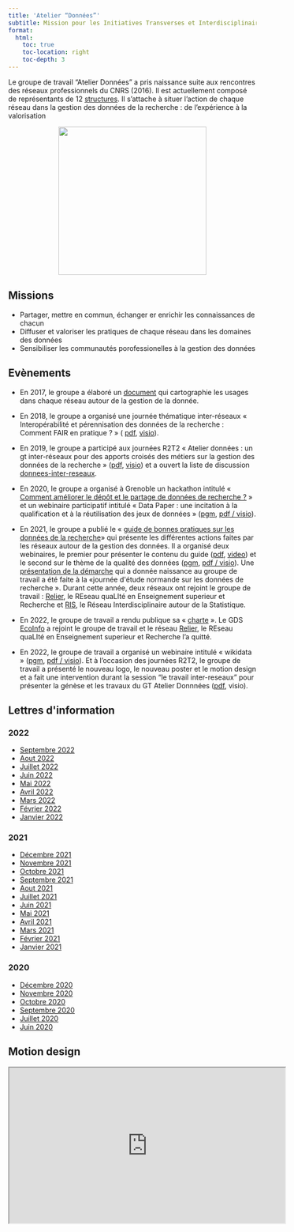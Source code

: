 ```yaml
---
title: 'Atelier “Données”'
subtitle: Mission pour les Initiatives Transverses et Interdisciplinaires du CNRS
format:
  html:
    toc: true
    toc-location: right
    toc-depth: 3
---
```


Le groupe de travail "Atelier Données" a pris naissance suite aux rencontres des réseaux professionnels du CNRS (2016). Il est actuellement composé de représentants de 12 [structures](membres.qmd). Il s’attache à situer l'action de chaque réseau dans la gestion des données de la recherche : de l'expérience à la valorisation

<center><img src="./images/gt-donnees-logo.png" width=300></center>

## Missions

- Partager, mettre en commun, échanger er enrichir les connaissances de chacun
- Diffuser et valoriser les pratiques de chaque réseau dans les domaines des données
- Sensibiliser les communautés porofessionelles à la gestion des données

## Evènements

- En 2017, le groupe a élaboré un [document](/download/GTInterreseaux-CartoSyntheseV6-optimise.pdf) qui cartographie les usages dans chaque réseau autour de la gestion de la donnée.

- En 2018, le groupe a organisé une journée thématique inter-réseaux « Interopérabilité et pérennisation des données de la recherche : Comment FAIR en pratique ? » ( [pdf](https://gt-donnees2018.sciencesconf.org/resource/page/id/3.html), [visio](https://webcast.in2p3.fr/container/interoperabilite-et-perennisation-des-donnees-de-la-recherche)).

- En 2019, le groupe a participé aux journées R2T2 « Atelier données : un gt inter-réseaux pour des apports croisés des métiers sur la gestion des données de la recherche » ([pdf](/download/R2T2_atelier_donn%C3%A9es_Rivet.pdf), [visio](https://webcast.in2p3.fr/video/un-gt-inter-reseaux-pour-des-apports-croises-des-metiers-sur-la-gestion-des-donnees-de-la-recherche)) et a ouvert la liste de discussion [donnees-inter-reseaux](/download/Raison_etre_liste_donnees-inter-reseaux.pdf).

- En 2020, le groupe a organisé à Grenoble un hackathon intitulé « [Comment améliorer le dépôt et le partage de données de recherche ?](https://gt-donnees2020.sciencesconf.org) » et un webinaire participatif intitulé « Data Paper : une incitation à la qualification et à la réutilisation des jeux de données » ([pgm](/download/Programme_Webinaire_data_paper_5nov2020_GT_Données_MITI.pdf), [pdf / visio](datapaper.qmd)).

- En 2021, le groupe a publié le « [guide de bonnes pratiques sur les données de la recherche](https://mi-gt-donnees.pages.math.unistra.fr/guide/)» qui présente les différentes actions faites par les réseaux autour de la gestion des données. Il a organisé deux webinaires, le premier pour présenter le contenu du guide ([pdf](/download/Guide_Bonnes_Pratiques_Janvier_2021.pdf), [video](https://www.canal-u.tv/video/atelier_donnees/presentation_du_guide_de_bonnes_pratiques_des_donnees_de_la_recherche.59537)) et le second sur le thème de la qualité des données ([pgm](/download/2021_07_05_Programme_Webinaire_Qualite.pdf), [pdf / visio](qualite.qmd)). Une [présentation de la démarche](https://jedata-normande.sciencesconf.org/data/pages/20211203_MC_Quidoz_journee_donnees_normande.pdf) qui a donnée naissance au groupe de travail a été faite à la «journée d\'étude normande sur les données de recherche ». Durant cette année, deux réseaux ont rejoint le groupe de travail : [Relier](http://www.relier-univ.fr/), le REseau quaLIté en Enseignement superieur et Recherche et [RIS](https://ris.cnrs.fr/), le Réseau Interdisciplinaire autour de la Statistique.

- En 2022, le groupe de travail a rendu publique sa « [charte](/download/charte-gt-donnees_v2.pdf) ». Le GDS [EcoInfo](https://ecoinfo.cnrs.fr/le-gds-ecoinfo/) a rejoint le groupe de travail et le réseau [Relier](http://www.relier-univ.fr/), le REseau quaLIté en Enseignement superieur et Recherche l'a quitté.

- En 2022, le groupe de travail a organisé un webinaire intitulé « wikidata » ([pgm](/download/2022_04_21_webinaire_Wikidata-Programme.pdf), [pdf / visio](wikidata.qmd)). Et à l'occasion des journées R2T2, le groupe de travail a présenté le nouveau logo, le nouveau poster et le motion design et a fait une intervention durant la session "le travail inter-reseaux" pour présenter la génèse et les travaux du GT Atelier Donnnées ([pdf](download/2022_09_29_GT_Atelier-Donnees_VF.pdf), visio).

## Lettres d\'information

### 2022

- [Septembre 2022](/lettres/27-Septembre_2022.md)
- [Aout 2022](/lettres/26-Aout_2022.md)
- [Juillet 2022](/lettres/25-Juillet_2022.md)
- [Juin 2022](/lettres/24-Juin_2022.md)
- [Mai 2022](/lettres/23-Mai_2022.md)
- [Avril 2022](/lettres/22-Avril_2022.md) 
- [Mars 2022](/lettres/21-Mars_2022.md)
- [Février 2022](/lettres/20-Février_2022.md) 
- [Janvier 2022](/lettres/19-Janvier_2022.md)

### 2021

- [Décembre 2021](/lettres/18-Decembre_2021.md) 
- [Novembre 2021](/lettres/17-Novembre_2021.md)
- [Octobre 2021](/lettres/16-Octobre_2021.md) 
- [Septembre 2021](/lettres/15-Septembre_2021.md)
- [Aout 2021](/lettres/14-Aout_2021.md)
- [Juillet 2021](/lettres/13-Juillet_2021.md)
- [Juin 2021](/lettres/12-Juin_2021.md)
- [Mai 2021](/lettres/11-Mai_2021.md)
- [Avril 2021](/lettres/10-Avril_2021.md)
- [Mars 2021](/lettres/09-Mars_2021.md)
- [Février 2021](/lettres/08-Février_2021.md)
- [Janvier 2021](/lettres/07-Janvier_2021.md)

### 2020

- [Décembre 2020](/lettres/06-Décembre_2020.md)
- [Novembre 2020](/lettres/05-Novembre_2020.md)
- [Octobre 2020](/lettres/04-Octobre_2020.md)
- [Septembre 2020](/lettres/03-Septembre_2020.md)
- [Juillet 2020](/lettres/02-Juillet_2020.md)
- [Juin 2020](/lettres/01-Juin_2020.md)

## Motion design

<iframe  height="315" width="560" src="https://www.canal-u.tv/embed/133380?t=0" allowfullscreen></iframe>

